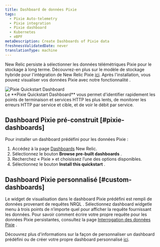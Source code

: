 ```yaml
---
title: Dashboard de données Pixie
tags:
  - Pixie Auto-telemetry
  - Pixie integration
  - Pixie dashboard
  - Kubernetes
  - eBPF
metaDescription: Create Dashboards of Pixie data
freshnessValidatedDate: never
translationType: machine
---
```


New Relic persiste à sélectionner les données télémétriques Pixie pour le stockage à long terme. Découvrez-en plus sur le modèle de stockage hybride pour l&apos;intégration de New Relic Pixie [ici](/docs/kubernetes-pixie/auto-telemetry-pixie/understand-use-data/overview). Après l&apos;installation, vous pouvez visualiser vos données Pixie avec notre fonctionnalité <InlinePopover type="dashboards" />.

<img title="Pixie Quickstart Dashboard" alt="Pixie Quickstart Dashboard" src="/images/pixie_screenshot-full_dashboard.webp" />

<figcaption>
  Le <DNT>**Pixie Quickstart Dashboard**</DNT> vous permet d&apos;identifier rapidement les points de terminaison et services HTTP les plus lents, de monitorer les erreurs HTTP par service et cible, et de voir le débit par service.
</figcaption>

## Dashboard Pixie pré-construit [#pixie-dashboards]

Pour installer un dashboard prédéfini pour les données Pixie :

1. Accédez à la page [Dashboards](https://one.newrelic.com/dashboards) New Relic.
2. Sélectionnez le bouton <DNT>**Browse pre-built dashboards**</DNT> .
3. Recherchez « Pixie » et choisissez l’une des options disponibles.
4. Sélectionnez le bouton <DNT>**Install this quickstart**</DNT> .

## Dashboard Pixie personnalisé [#custom-dashboards]

Le widget de visualisation dans le dashboard Pixie prédéfini est rempli de données provenant de requêtes NRQL . Sélectionnez dashboard widgetle menu à trois points de n’importe quel pour afficher la requête fournissant les données. Pour savoir comment écrire votre propre requête pour les données Pixie persistantes, consultez la page [Interrogation des données Pixie](/docs/kubernetes-pixie/auto-telemetry-pixie/understand-use-data/query-pixie-data) .

Découvrez plus d&apos;informations sur la façon de personnaliser un dashboard prédéfini ou de créer votre propre dashboard personnalisé [ici](/docs/query-your-data/explore-query-data/dashboards/introduction-dashboards).